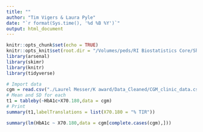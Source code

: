 ```yaml
---
title: ""
author: "Tim Vigers & Laura Pyle"
date: "`r format(Sys.time(), '%d %B %Y')`"
output: html_document
---
```


```r
knitr::opts_chunk$set(echo = TRUE)
knitr::opts_knit$set(root.dir = "/Volumes/peds/RI Biostatistics Core/Shared/Shared Projects/Laura/BDC/Projects")
library(arsenal)
library(skimr)
library(knitr)
library(tidyverse)
```

```r
# Import data
cgm = read.csv("./Laurel Messer/K award/Data_Cleaned/CGM_clinic_data.csv")
# Mean and SD for each
t1 = tableby(~HbA1c+X70.180,data = cgm)
# Print
summary(t1,labelTranslations = list(X70.180 = "% TIR"))
```

```r
summary(lm(HbA1c ~ X70.180,data = cgm[complete.cases(cgm),]))
```